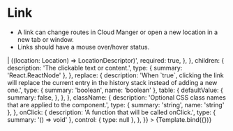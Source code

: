 
<Meta title="Elements/Links" component={Link} />

# Link

- A link can change routes in Cloud Manger or open a new location in a new tab or window.
- Links should have a mouse over/hover status.


<Canvas>
  <Story
    name="Link"
    args={{
      to: '/account',
      children: 'Make a Payment',
      replace: false,
    }}
    argTypes={{
      to: {
        description:
          "The link's destination. If the value contains `http` or `mailto`, it will be considered an external link and open in a new window.",
        type: {
          summary:
            'string | LocationDescriptor<unknown> | ((location: Location<unknown>) => LocationDescriptor<unknown>)',
          required: true,
        },
      },
      children: {
        description: 'The clickable text or content.',
        type: { summary: 'React.ReactNode' },
      },
      replace: {
        description:
          'When `true`, clicking the link will replace the current entry in the history stack instead of adding a new one.',
        type: { summary: 'boolean', name: 'boolean' },
        table: {
          defaultValue: {
            summary: false,
          },
        },
      },
      className: {
        description:
          'Optional CSS class names that are applied to the component.',
        type: { summary: 'string', name: 'string' },
      },
      onClick: {
        description: 'A function that will be called onClick.',
        type: { summary: '() => void' },
        control: { type: null },
      },
    }}
  >
    {Template.bind({})}
  </Story>
</Canvas>

<ArgsTable story="Link" />
